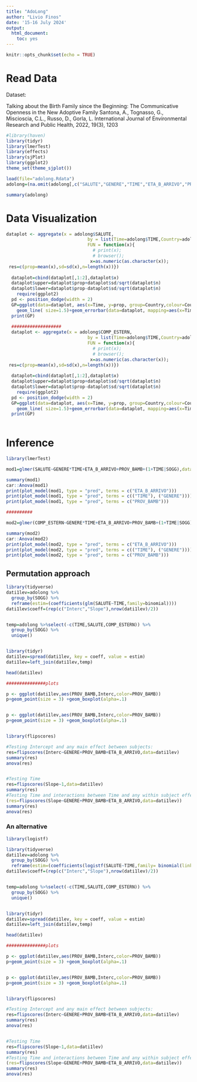 ---
title: "AdoLong"
author: "Livio Finos"
date: '15-16 July 2024'
output: 
  html_document: 
    toc: yes
---

```{r setup, include=FALSE}
knitr::opts_chunk$set(echo = TRUE)
```

# Read Data

Dataset:

Talking about the Birth Family since the Beginning: The Communicative Openness in the New Adoptive Family
Santona, A., Tognasso, G., Miscioscia, C.L., Russo, D., Gorla, L.
International Journal of Environmental Research and Public Health, 2022, 19(3), 1203

```{r}
#library(haven)
library(tidyr)
library(lmerTest)
library(effects)
library(sjPlot)
library(ggplot2)
theme_set(theme_sjplot())

load(file="adolong.Rdata")
adolong=(na.omit(adolong[,c("SALUTE","GENERE","TIME","ETA_B_ARRIVO","PROV_BAMB","SOGG","COMP_ESTERN")]))

summary(adolong)

```

# Data Visualization

```{r}
dataplot <- aggregate(x = adolong$SALUTE, 
                               by = list(Time=adolong$TIME,Country=adolong$PROV_BAMB), 
                               FUN = function(x){
                                 # print(x);
                                 # browser();
                                x=as.numeric(as.character(x));
 res=c(prop=mean(x),sd=sd(x),n=length(x))})
  
  dataplot=cbind(dataplot[,1:2],dataplot$x)
  dataplot$upper=dataplot$prop+dataplot$sd/sqrt(dataplot$n)
  dataplot$lower=dataplot$prop-dataplot$sd/sqrt(dataplot$n)
    require(ggplot2)
  pd <- position_dodge(width = 2)
  GP=ggplot(data=dataplot, aes(x=Time, y=prop, group=Country,colour=Country)) + 
    geom_line( size=1.5)+geom_errorbar(data=dataplot, mapping=aes(x=Time, ymin=upper, ymax=lower), position=pd, width=0.2, size=1, color="grey",alpha=.5)
  print(GP)  
  
  ###################
  dataplot <- aggregate(x = adolong$COMP_ESTERN, 
                               by = list(Time=adolong$TIME,Country=adolong$PROV_BAMB), 
                               FUN = function(x){
                                 # print(x);
                                 # browser();
                                x=as.numeric(as.character(x));
 res=c(prop=mean(x),sd=sd(x),n=length(x))})
  
  dataplot=cbind(dataplot[,1:2],dataplot$x)
  dataplot$upper=dataplot$prop+dataplot$sd/sqrt(dataplot$n)
  dataplot$lower=dataplot$prop-dataplot$sd/sqrt(dataplot$n)
    require(ggplot2)
  pd <- position_dodge(width = 2)
  GP=ggplot(data=dataplot, aes(x=Time, y=prop, group=Country,colour=Country)) + 
    geom_line( size=1.5)+geom_errorbar(data=dataplot, mapping=aes(x=Time, ymin=upper, ymax=lower), position=pd, width=0.2, size=1, color="grey",alpha=.5)
  print(GP)  
  
```


# Inference

```{r}


library(lmerTest)

mod1=glmer(SALUTE~GENERE*TIME+ETA_B_ARRIVO+PROV_BAMB+(1+TIME|SOGG),data=adolong,family=binomial,control=glmerControl(optimizer = "bobyqa", optCtrl = list(maxfun = 2e5)))

summary(mod1)  
car::Anova(mod1)
print(plot_model(mod1, type = "pred", terms = c("ETA_B_ARRIVO")))
print(plot_model(mod1, type = "pred", terms = c(("TIME"), ("GENERE"))))
print(plot_model(mod1, type = "pred", terms = c("PROV_BAMB")))

##########

mod2=glmer(COMP_ESTERN~GENERE*TIME+ETA_B_ARRIVO+PROV_BAMB+(1+TIME|SOGG),data=adolong,family=binomial,control=glmerControl(optimizer = "bobyqa", optCtrl = list(maxfun = 2e5)))

summary(mod2)  
car::Anova(mod2)
print(plot_model(mod2, type = "pred", terms = c("ETA_B_ARRIVO")))
print(plot_model(mod2, type = "pred", terms = c(("TIME"), ("GENERE"))))
print(plot_model(mod2, type = "pred", terms = c("PROV_BAMB")))
```


## Permutation approach 

```{r}

library(tidyverse)
dati1lev=adolong %>% 
  group_by(SOGG) %>%
  reframe(estim=(coefficients(glm(SALUTE~TIME,family=binomial))))
dati1lev$coeff=(rep(c("Interc","Slope"),nrow(dati1lev)/2))


temp=adolong %>%select(-c(TIME,SALUTE,COMP_ESTERN)) %>%
  group_by(SOGG) %>%
  unique()


library(tidyr)
dati1lev=spread(dati1lev, key = coeff, value = estim)
dati1lev=left_join(dati1lev,temp)

head(dati1lev)

###############plots

p <- ggplot(dati1lev,aes(PROV_BAMB,Interc,color=PROV_BAMB))
p+geom_point(size = 3) +geom_boxplot(alpha=.1)


p <- ggplot(dati1lev,aes(PROV_BAMB,Interc,color=PROV_BAMB))
p+geom_point(size = 3) +geom_boxplot(alpha=.1)


library(flipscores)

#Testing Intercept and any main effect between subjects:
res=flipscores(Interc~GENERE+PROV_BAMB+ETA_B_ARRIVO,data=dati1lev)
summary(res)
anova(res)


#Testing Time
res=flipscores(Slope~1,data=dati1lev)
summary(res)
#Testing Time and interactions between Time and any within subject effects
(res=flipscores(Slope~GENERE+PROV_BAMB+ETA_B_ARRIVO,data=dati1lev))
summary(res)
anova(res)

```

### An alternative

```{r}
library(logistf)

library(tidyverse)
dati1lev=adolong %>% 
  group_by(SOGG) %>%
  reframe(estim=(coefficients(logistf(SALUTE~TIME,family= binomial(link="logit")))))
dati1lev$coeff=(rep(c("Interc","Slope"),nrow(dati1lev)/2))


temp=adolong %>%select(-c(TIME,SALUTE,COMP_ESTERN)) %>%
  group_by(SOGG) %>%
  unique()


library(tidyr)
dati1lev=spread(dati1lev, key = coeff, value = estim)
dati1lev=left_join(dati1lev,temp)

head(dati1lev)

###############plots

p <- ggplot(dati1lev,aes(PROV_BAMB,Interc,color=PROV_BAMB))
p+geom_point(size = 3) +geom_boxplot(alpha=.1)


p <- ggplot(dati1lev,aes(PROV_BAMB,Interc,color=PROV_BAMB))
p+geom_point(size = 3) +geom_boxplot(alpha=.1)


library(flipscores)

#Testing Intercept and any main effect between subjects:
res=flipscores(Interc~GENERE+PROV_BAMB+ETA_B_ARRIVO,data=dati1lev)
summary(res)
anova(res)


#Testing Time
res=flipscores(Slope~1,data=dati1lev)
summary(res)
#Testing Time and interactions between Time and any within subject effects
(res=flipscores(Slope~GENERE+PROV_BAMB+ETA_B_ARRIVO,data=dati1lev))
summary(res)
anova(res)

```

